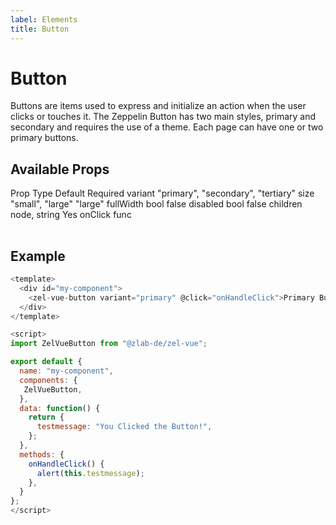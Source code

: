 ```yaml
---
label: Elements
title: Button
---
```



# Button

Buttons are items used to express and initialize an action when the user clicks or touches it. The Zeppelin Button has two main styles, primary and secondary and requires the use of a theme. Each page can have one or two primary buttons.

## Available Props

<Table title="Button Props" style={{ marginBottom: 60 }}>
  <TableHeader>
    <TableCell>Prop</TableCell>
    <TableCell>Type</TableCell>
    <TableCell>Default</TableCell>
    <TableCell>Required</TableCell>
  </TableHeader>
  <TableBody>
    <TableRow color="white">
      <TableCell scope="row" component="th">
        variant
      </TableCell>
      <TableCell>"primary", "secondary", "tertiary"</TableCell>
      <TableCell />
      <TableCell />
    </TableRow>
    <TableRow color="gray">
      <TableCell scope="row" component="th">
        size
      </TableCell>
      <TableCell>"small", "large"</TableCell>
      <TableCell>"large"</TableCell>
      <TableCell />
    </TableRow>
    <TableRow color="white">
      <TableCell scope="row" component="th">
        fullWidth
      </TableCell>
      <TableCell>bool</TableCell>
      <TableCell>false</TableCell>
      <TableCell />
    </TableRow>
    <TableRow color="gray">
      <TableCell scope="row" component="th">
        disabled
      </TableCell>
      <TableCell>bool</TableCell>
      <TableCell>false</TableCell>
      <TableCell />
    </TableRow>
    <TableRow color="white">
      <TableCell scope="row" component="th">
        children
      </TableCell>
      <TableCell>node, string</TableCell>
      <TableCell />
      <TableCell>Yes</TableCell>
    </TableRow>
    <TableRow color="gray">
      <TableCell scope="row" component="th">
        onClick
      </TableCell>
      <TableCell>func</TableCell>
      <TableCell />
      <TableCell />
    </TableRow>
  </TableBody>
</Table>

## Example

```js
<template>
  <div id="my-component">
    <zel-vue-button variant="primary" @click="onHandleClick">Primary Button</zel-vue-button>
  </div>
</template>

<script>
import ZelVueButton from "@zlab-de/zel-vue";

export default {
  name: "my-component",
  components: {
   ZelVueButton,
  },
  data: function() {
    return {
      testmessage: "You Clicked the Button!",
    };
  },
  methods: {
    onHandleClick() {
      alert(this.testmessage);
    },
  }
};
</script>
```

